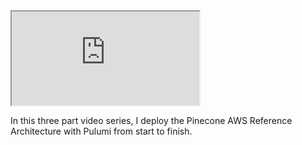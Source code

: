 <iframe 
  className="youtube-video"
  src="https://www.youtube.com/embed/ArH4H1cGfzk"
  title="YouTube video player" 
  allow="fullscreen;">
</iframe>

In this three part video series, I deploy the Pinecone AWS Reference Architecture with Pulumi from start to finish.



